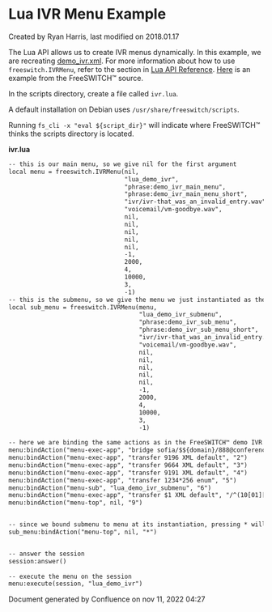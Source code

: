 
# Lua IVR Menu Example 

 Created by  Ryan Harris, last modified on 2018.01.17

The Lua API allows us to create IVR menus dynamically. In this example, we are recreating [demo\_ivr.xml](https://freeswitch.org/stash/projects/FS/repos/freeswitch/browse/conf/vanilla/ivr%5Fmenus/demo%5Fivr.xml). For more information about how to use `freeswitch.IVRMenu`, refer to the section in [Lua API Reference](../index.mdx#freeswitchivrmenu). [Here](https://freeswitch.org/stash/projects/FS/repos/freeswitch/browse/scripts/lua/lua%5Fivr.lua) is an example from the FreeSWITCH™ source.

  
In the scripts directory, create a file called `ivr.lua`.

A default installation on Debian uses `/usr/share/freeswitch/scripts`.

Running `fs_cli -x "eval ${script_dir}"` will indicate where FreeSWITCH™ thinks the scripts directory is located. 

**ivr.lua**

```xml
-- this is our main menu, so we give nil for the first argument
local menu = freeswitch.IVRMenu(nil,
                                "lua_demo_ivr",
                                "phrase:demo_ivr_main_menu",
                                "phrase:demo_ivr_main_menu_short", 
                                "ivr/ivr-that_was_an_invalid_entry.wav", 
                                "voicemail/vm-goodbye.wav", 
                                nil,
                                nil, 
                                nil, 
                                nil, 
                                nil,
                                -1,
                                2000,
                                4,
                                10000,
                                3,
                                -1)
-- this is the submenu, so we give the menu we just instantiated as the first argument
local sub_menu = freeswitch.IVRMenu(menu,
                                    "lua_demo_ivr_submenu",
                                    "phrase:demo_ivr_sub_menu",
                                    "phrase:demo_ivr_sub_menu_short",
                                    "ivr/ivr-that_was_an_invalid_entry.wav",
                                    "voicemail/vm-goodbye.wav",
                                    nil,
                                    nil,
                                    nil,
                                    nil,
                                    nil,
                                    -1,
                                    2000,
                                    4,
                                    10000,
                                    3,
                                    -1)
 
-- here we are binding the same actions as in the FreeSWITCH™ demo IVR
menu:bindAction("menu-exec-app", "bridge sofia/$${domain}/888@conference.freeswitch.org", "1")
menu:bindAction("menu-exec-app", "transfer 9196 XML default", "2")
menu:bindAction("menu-exec-app", "transfer 9664 XML default", "3")
menu:bindAction("menu-exec-app", "transfer 9191 XML default", "4")
menu:bindAction("menu-exec-app", "transfer 1234*256 enum", "5")
menu:bindAction("menu-sub", "lua_demo_ivr_submenu", "6")
menu:bindAction("menu-exec-app", "transfer $1 XML default", "/^(10[01][0-9])$/")
menu:bindAction("menu-top", nil, "9")


-- since we bound submenu to menu at its instantiation, pressing * will go back to menu
sub_menu:bindAction("menu-top", nil, "*")


-- answer the session
session:answer()
 
-- execute the menu on the session
menu:execute(session, "lua_demo_ivr")
```

Document generated by Confluence on nov 11, 2022 04:27
